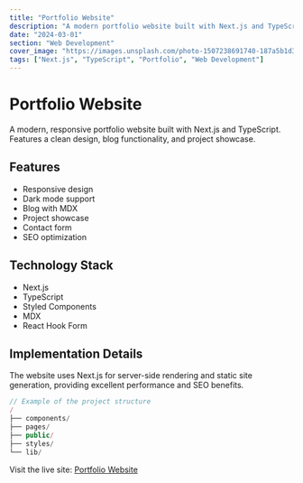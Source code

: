 ```yaml
---
title: "Portfolio Website"
description: "A modern portfolio website built with Next.js and TypeScript"
date: "2024-03-01"
section: "Web Development"
cover_image: "https://images.unsplash.com/photo-1507238691740-187a5b1d37b8?auto=format&fit=crop&q=80&w=1000"
tags: ["Next.js", "TypeScript", "Portfolio", "Web Development"]
---
```


# Portfolio Website

A modern, responsive portfolio website built with Next.js and TypeScript. Features a clean design, blog functionality, and project showcase.

## Features

- Responsive design
- Dark mode support
- Blog with MDX
- Project showcase
- Contact form
- SEO optimization

## Technology Stack

- Next.js
- TypeScript
- Styled Components
- MDX
- React Hook Form

## Implementation Details

The website uses Next.js for server-side rendering and static site generation, providing excellent performance and SEO benefits.

```typescript
// Example of the project structure
/
├── components/
├── pages/
├── public/
├── styles/
└── lib/
```

Visit the live site: [Portfolio Website](https://example.com)